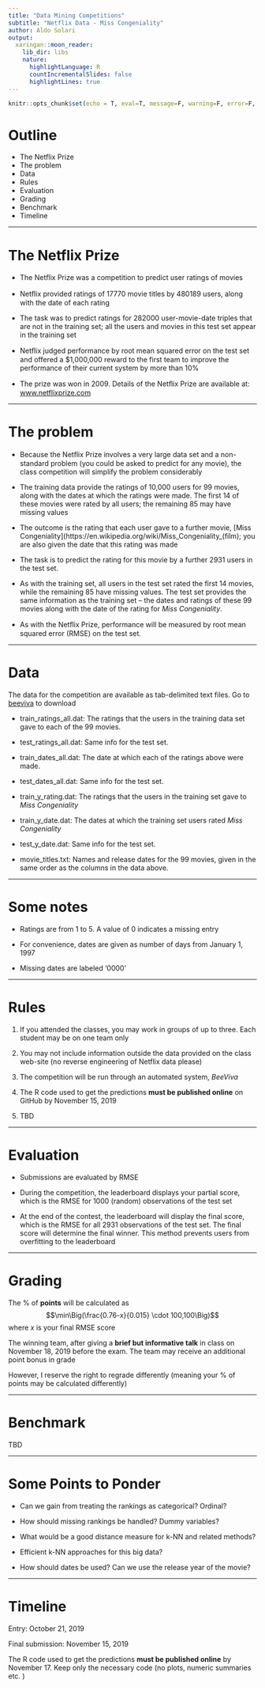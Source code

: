```yaml
---
title: "Data Mining Competitions"
subtitle: "Netflix Data - Miss Congeniality"
author: Aldo Solari
output:
  xaringan::moon_reader:
    lib_dir: libs
    nature:
      highlightLanguage: R
      countIncrementalSlides: false
      highlightLines: true   
---
```


```r
knitr::opts_chunk$set(echo = T, eval=T, message=F, warning=F, error=F, comment=NA, cache=F)
```

# Outline

* The Netflix Prize
* The problem
* Data
* Rules
* Evaluation
* Grading
* Benchmark
* Timeline


---

# The Netflix Prize

* The Netﬂix Prize was a competition to predict user ratings of movies

* Netﬂix provided ratings of 17770 movie titles by 480189 users, along with the date of each rating

* The task was to predict ratings for 282000 user-movie-date triples that are not in the training set; all the users and movies in this test set appear in the training set

* Netﬂix judged performance by root mean squared error on the test set and offered a $1,000,000 reward to the first team to improve the performance of their current system by more than 10%

* The prize was won in 2009. Details of the Netﬂix Prize are available at: [www.netflixprize.com](www.netflixprize.com)

---

# The problem

* Because the Netﬂix Prize involves a very large data set and a non-standard problem (you could be asked to predict for any movie), the class competition will simplify the problem considerably

* The training data provide the ratings of 10,000 users for 99 movies, along with the dates at which the ratings were made. 
The first 14 of these movies were rated by all users; the remaining 85 may have missing values

* The outcome is the rating that each user gave to a further movie, [Miss Congeniality](https://en.wikipedia.org/wiki/Miss_Congeniality_(film); you are also given the date that this rating was made

* The task is to predict the rating for this movie by a further 2931 users in the test set.

* As with the training set, all users in the test set rated the first 14 movies, while the remaining 85 have missing values. The test set provides the same information as the training set – the dates and ratings of these 99 movies along with the date of the rating for *Miss Congeniality*.

* As with the Netﬂix Prize, performance will be measured by root mean squared error (RMSE) on the test set.

---

# Data

The data for the competition are available as tab-delimited text files. Go to [beeviva](http://www.bee-viva.com/) to download

* train_ratings_all.dat: The ratings that the users in the training data set gave to each of the 99 movies.

* test_ratings_all.dat: Same info for the test set.

* train_dates_all.dat: The date at which each of the ratings above were made.

* test_dates_all.dat: Same info for the test set.

* train_y_rating.dat: The ratings that the users in the training set gave to *Miss Congeniality*

* train_y_date.dat: The dates at which the training set users rated *Miss Congeniality*

* test_y_date.dat: Same info for the test set.

* movie_titles.txt: Names and release dates for the 99 movies, given in the same order as the columns in the data above.

---

# Some notes


* Ratings are from 1 to 5. A value of 0 indicates a missing entry

* For convenience, dates are given as number of days from January 1, 1997

* Missing dates are labeled '0000’

---

# Rules

1. If you attended the classes, you may work in groups of up to three. Each student may be on one team only

2. You may not include information outside the data provided on the class web-site (no reverse engineering of Netflix data please)

3. The competition will be run through an automated system, *BeeViva*

4. The R code used to get the predictions __must be published online__ on GitHub by November 15, 2019

5. TBD

---

# Evaluation

* Submissions are evaluated by RMSE

* During the competition, the leaderboard displays your partial score, which is the RMSE for 1000 (random) observations of the test set

* At the end of the contest, the leaderboard will display the final score, which is the RMSE for all 2931 observations of the test set. The final score will determine the final winner. This method prevents users from overfitting to the leaderboard


---

# Grading

The % of __points__ will be calculated as
$$\min\Big(\frac{0.76-x}{0.015} \cdot 100,100\Big)$$
 where $x$ is your final RMSE score

The winning team, after giving a **brief but informative talk** in class on November 18, 2019 before the exam. The team may receive an additional point bonus in grade

However, I reserve the right to regrade differently (meaning your % of points may be calculated differently)

---

# Benchmark

TBD

---

# Some Points to Ponder

* Can we gain from treating the rankings as categorical? Ordinal?

* How should missing rankings be handled? Dummy variables?

* What would be a good distance measure for k-NN and related methods?

* Efficient k-NN approaches for this big data?

* How should dates be used? Can we use the release year of the movie?

---

# Timeline

Entry: October 21, 2019

Final submission:  November 15, 2019

The R code used to get the predictions __must be published online__ by November 17. 
Keep only the necessary code (no plots, numeric summaries etc. )

